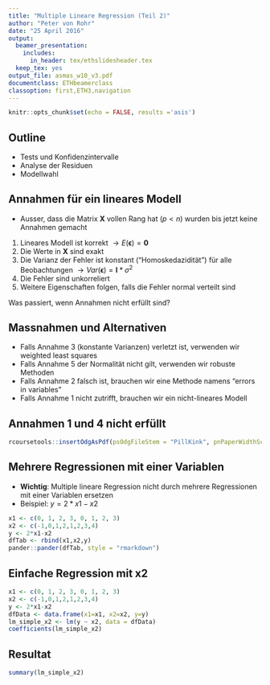 ```yaml
---
title: "Multiple Lineare Regression (Teil 2)"
author: "Peter von Rohr"
date: "25 April 2016"
output: 
  beamer_presentation:
    includes:
      in_header: tex/ethslidesheader.tex
  keep_tex: yes 
output_file: asmas_w10_v3.pdf
documentclass: ETHbeamerclass
classoption: first,ETH3,navigation
---
```


```r
knitr::opts_chunk$set(echo = FALSE, results ='asis')
```


## Outline

- Tests und Konfidenzintervalle
- Analyse der Residuen
- Modellwahl


## Annahmen für ein lineares Modell
- Ausser, dass die Matrix $\mathbf{X}$ vollen Rang hat ($p < n$) wurden bis jetzt keine Annahmen gemacht
1. Lineares Modell ist korrekt $\rightarrow E(\mathbf{\epsilon}) = \mathbf{0}$
2. Die Werte in $\mathbf{X}$ sind exakt
3. Die Varianz der Fehler ist konstant ("Homoskedazidität") für alle Beobachtungen $\rightarrow Var(\mathbf{\epsilon}) = \mathbf{I} * \sigma^2$
4. Die Fehler sind unkorreliert
5. Weitere Eigenschaften folgen, falls die Fehler normal verteilt sind

Was passiert, wenn Annahmen nicht erfüllt sind?


## Massnahmen und Alternativen
- Falls Annahme 3 (konstante Varianzen) verletzt ist, verwenden wir weighted least squares
- Falls Annahme 5 der Normalität nicht gilt, verwenden wir robuste Methoden
- Falls Annahme 2 falsch ist, brauchen wir eine Methode namens "errors in variables"
- Falls Annahme 1 nicht zutrifft, brauchen wir ein nicht-lineares Modell


## Annahmen 1 und 4 nicht erfüllt
```r
rcoursetools::insertOdgAsPdf(psOdgFileStem = "PillKink", pnPaperWidthScale = 0.8, psOdgDir = "../w9/odg")
```


## Mehrere Regressionen mit einer Variablen
- __Wichtig__: Multiple lineare Regression nicht durch mehrere Regressionen mit einer Variablen ersetzen
- Beispiel: $y = 2*x1 - x2$

```r
x1 <- c(0, 1, 2, 3, 0, 1, 2, 3)
x2 <- c(-1,0,1,2,1,2,3,4)
y <- 2*x1-x2
dfTab <- rbind(x1,x2,y)
pander::pander(dfTab, style = "rmarkdown")
```

## Einfache Regression mit x2
```r
x1 <- c(0, 1, 2, 3, 0, 1, 2, 3)
x2 <- c(-1,0,1,2,1,2,3,4)
y <- 2*x1-x2
dfData <- data.frame(x1=x1, x2=x2, y=y)
lm_simple_x2 <- lm(y ~ x2, data = dfData)
coefficients(lm_simple_x2)
```

## Resultat
```r
summary(lm_simple_x2)
```



